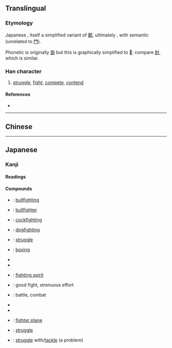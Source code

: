 {{also|鬪|鬥}}
{{character info}}
<!-- may be replaced by zh-forms -->
==Translingual==
{{ja-forms|[[闘]]|[[斗]]|[[鬥]]/[[鬭]]}}

===Etymology===
Japanese {{Han simp|鬪|f=鬥|t=門}}, itself a simplified variant of [[鬭]], ultimately {{liushu|psc}}, with semantic {{m|mul|鬥||fight|sc=Hant}} (unrelated to [[門]]).

Phonetic is originally [[斲]] but this is graphically simplified to 𭔰; compare [[尌]], which is similar.

===Han character===
{{Han char|rn=169|rad=門|as=10|sn=18|four=|canj=ANMTI|ids=⿵門𭔰}}

# [[struggle]], [[fight]], [[compete]], [[contend]]

====References====
* {{Han ref|kx=1341.031|dkj=45649|dj=1845.090|hdz=74312.060|uh=95D8|ud=38360}}

----

==Chinese==
{{zh-see|鬪}}

----

==Japanese==
{{ja-kanji forms|闘|鬪}}

===Kanji===
{{ja-kanji|grade=c|rs=門10|kyu=鬪}}

====Readings====
{{ja-readings
|goon=つ
|kanon=とう
|kun=たたか-う, たたかい
}}

====Compounds====
{{top3}}
* {{ja-r|闘牛|とうぎゅう}}: [[bullfighting]]
* {{ja-r|闘牛士|とうぎゅうし}}: [[bullfighter]]
* {{ja-r|闘鶏|とうけい}}: [[cockfighting]]
* {{ja-r|闘犬|とうけん}}: [[dogfighting]]
* {{ja-r|闘争|とうそう}}: [[struggle]]
* {{ja-r|拳闘|けんとう}}: [[boxing]]
{{mid3}}
* {{ja-r|闘魂|とうこん}}
* {{ja-r|闘士|とうし}}
* {{ja-r|闘志|とうし}}: [[fighting spirit]]
* {{ja-r|健闘|けんとう}}: good fight, strenuous effort
* {{ja-r|戦闘|せんとう}}: battle, combat
{{mid3}}
* {{ja-r|闘将|とうしょう}}
* {{ja-r|敢闘|かんとう}}
* {{ja-r|戦闘機|せんとうき}}: [[fighter plane]]
* {{ja-r|奮闘|ふんとう}}: [[struggle]]
* {{ja-r|linkto=格闘|格闘する|かくとうする}}: [[struggle]] with/[[tackle]] (a problem)
{{bottom}}
